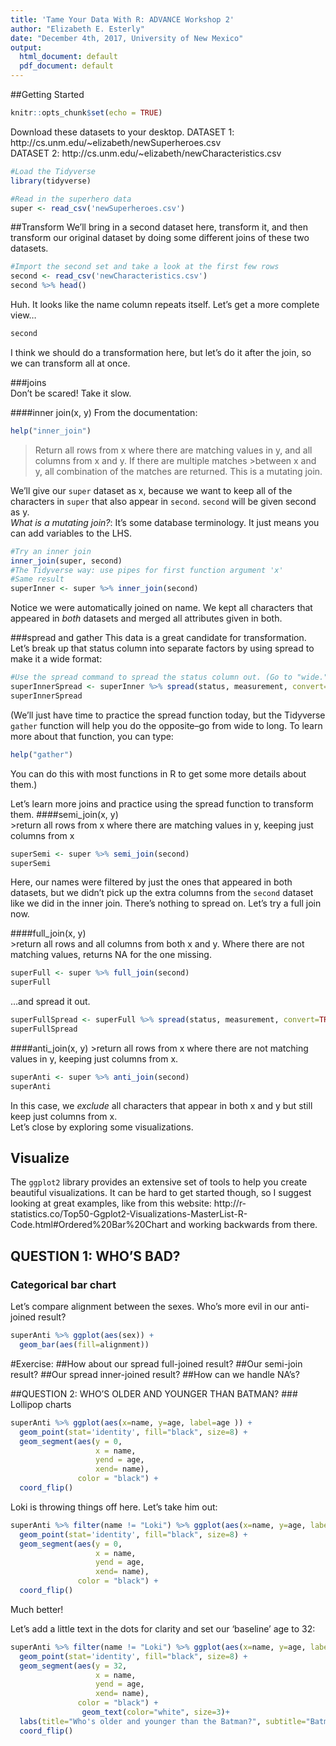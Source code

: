 ```yaml
---
title: 'Tame Your Data With R: ADVANCE Workshop 2'
author: "Elizabeth E. Esterly"
date: "December 4th, 2017, University of New Mexico"
output:
  html_document: default
  pdf_document: default
---
```

##Getting Started
```r
knitr::opts_chunk$set(echo = TRUE)
```
Download these datasets to your desktop.
DATASET 1: http://cs.unm.edu/~elizabeth/newSuperheroes.csv  
DATASET 2: http://cs.unm.edu/~elizabeth/newCharacteristics.csv  

```r
#Load the Tidyverse
library(tidyverse)
```
```r
#Read in the superhero data
super <- read_csv('newSuperheroes.csv') 
```

##Transform
We'll bring in a second dataset here, transform it, and then transform our original dataset by doing some different joins of these two datasets.
```r
#Import the second set and take a look at the first few rows
second <- read_csv('newCharacteristics.csv')
second %>% head()
```
Huh. It looks like the name column repeats itself. Let's get a more complete view...
```r
second
```
I think we should do a transformation here, but let's do it after the join, so we can transform all at once. 

###joins  
Don't be scared! Take it slow. 

####inner join(x, y)
From the documentation:
```r
help("inner_join")
```
>Return all rows from x where there are matching values in y, and all columns from x and y. If there are multiple matches >between x and y, all combination of the matches are returned. This is a mutating join.

We'll give our `super` dataset as x, because we want to keep all of the characters in `super` that also appear in `second`. `second` will be given second as y.  
*What is a mutating join?*: It's some database terminology. It just means you can add variables to the LHS.
```r
#Try an inner join
inner_join(super, second)
#The Tidyverse way: use pipes for first function argument 'x'
#Same result
superInner <- super %>% inner_join(second)
```
Notice we were automatically joined on name. We kept all characters that appeared in *both* datasets and merged all attributes given in both.

###spread and gather
This data is a great candidate for transformation. Let's break up that status column into separate factors by using spread to make it a wide format:
```r
#Use the spread command to spread the status column out. (Go to "wide.")
superInnerSpread <- superInner %>% spread(status, measurement, convert=TRUE)
superInnerSpread
```

(We'll just have time to practice the spread function today, but the Tidyverse `gather` function will help you do the opposite--go from wide to long. To learn more about that function, you can type:
```r
help("gather")
```
You can do this with most functions in R to get some more details about them.)

Let's learn more joins and practice using the spread function to transform them.
####semi_join(x, y)  
>return all rows from x where there are matching values in y, keeping just columns from x
```r
superSemi <- super %>% semi_join(second)
superSemi
```
Here, our names were filtered by just the ones that appeared in both datasets, but we didn't pick up the extra columns from the `second` dataset like we did in the inner join. There's nothing to spread on. Let's try a full join now.

####full_join(x, y)  
>return all rows and all columns from both x and y. Where there are not matching values, returns NA for the one missing.
```r
superFull <- super %>% full_join(second)
superFull
```

...and spread it out.
```r
superFullSpread <- superFull %>% spread(status, measurement, convert=TRUE, fill="FILL ME!")
superFullSpread
```

####anti_join(x, y)
>return all rows from x where there are not matching values in y, keeping just columns from x.
```r
superAnti <- super %>% anti_join(second)
superAnti
```

In this case, we *exclude* all characters that appear in both x and y but still keep just columns from x.  
Let's close by exploring some visualizations.

## Visualize

The `ggplot2` library provides an extensive set of tools to help you create beautiful visualizations. It can be hard to get started though, so I suggest looking at great examples, like from this website:
http://r-statistics.co/Top50-Ggplot2-Visualizations-MasterList-R-Code.html#Ordered%20Bar%20Chart
and working backwards from there.  

## QUESTION 1: WHO'S BAD?
### Categorical bar chart
Let's compare alignment between the sexes.
Who's more evil in our anti-joined result?
 
```r
superAnti %>% ggplot(aes(sex)) +
  geom_bar(aes(fill=alignment)) 
```

#Exercise:
##How about our spread full-joined result? 
##Our semi-join result? 
##Our spread inner-joined result?
##How can we handle NA's?

##QUESTION 2: WHO'S OLDER AND YOUNGER THAN BATMAN?
### Lollipop charts

```r
superAnti %>% ggplot(aes(x=name, y=age, label=age )) + 
  geom_point(stat='identity', fill="black", size=8) +
  geom_segment(aes(y = 0, 
                   x = name, 
                   yend = age, 
                   xend= name), 
               color = "black") +
  coord_flip()
```


Loki is throwing things off here. Let's take him out:  
```r
superAnti %>% filter(name != "Loki") %>% ggplot(aes(x=name, y=age, label=age )) + 
  geom_point(stat='identity', fill="black", size=8) +
  geom_segment(aes(y = 0, 
                   x = name, 
                   yend = age, 
                   xend= name), 
               color = "black") +
  coord_flip()
```
Much better!

Let's add a little text in the dots for clarity and set our 'baseline' age to 32:
```r
superAnti %>% filter(name != "Loki") %>% ggplot(aes(x=name, y=age, label=age )) + 
  geom_point(stat='identity', fill="black", size=8) +
  geom_segment(aes(y = 32, 
                   x = name, 
                   yend = age, 
                   xend= name), 
               color = "black") +
                geom_text(color="white", size=3)+
  labs(title="Who's older and younger than the Batman?", subtitle="Batman is 32")+
  coord_flip()
```